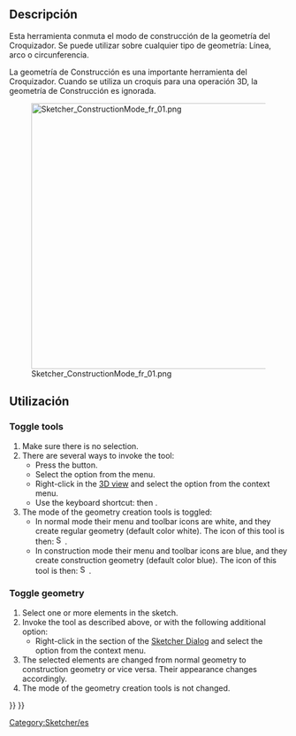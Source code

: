 <languages/>

{{Docnav
|[[Sketcher_CreatePeriodicBSplineByInterpolation|Periodic B-spline by knots]]
|[[Sketcher_Dimension|Dimension]]
|[[Sketcher_Workbench|Sketcher]]
|IconL=Sketcher_CreatePeriodicBSplineByInterpolation.svg
|IconR=Sketcher_Dimension.svg
|IconC=Workbench_Sketcher.svg
}}

<div class="mw-translate-fuzzy">
{{GuiCommand/es
|Name=Sketcher AlterConstruction
|Name/es=Alternar geometría de construcción
|Icon=Sketcher_AlterConstruction.svg
|Workbenches=[[Sketcher Workbench/es|Croquizador]]
|MenuLocation=Sketch → Geometrías de croquis → Alternar geometría de construcción
}}
</div>

<span id="Description"></span>
==Descripción==

<div class="mw-translate-fuzzy">
Esta herramienta conmuta el modo de construcción de la geometría del Croquizador. Se puede utilizar sobre cualquier tipo de geometría: Línea, arco o circunferencia.
</div>

<div class="mw-translate-fuzzy">
La geometría de Construcción es una importante herramienta del Croquizador. Cuando se utiliza un croquis para una operación 3D, la geometría de Construcción es ignorada.
</div>

[[File:Sketcher_ConstructionMode_fr_01.png|480px]]

<span id="Usage"></span>
<div class="mw-translate-fuzzy">
==Utilización==
</div>

===Toggle tools===

# Make sure there is no selection.
# There are several ways to invoke the tool:
#* Press the {{Button|[[Image:Sketcher_ToggleConstruction.svg|16px]] [[Sketcher_ToggleConstruction|Toggle construction geometry]]}} button.
#* Select the {{MenuCommand|Sketcher → Sketcher geometries → [[Image:Sketcher_ToggleConstruction.svg|16px]] Toggle construction geometry}} option from the menu.
#* Right-click in the [[3D_view|3D view]] and select the {{MenuCommand|[[Image:Sketcher_ToggleConstruction.svg|16px]] Toggle construction geometry}} option from the context menu.
#* Use the keyboard shortcut: {{KEY|G}} then {{KEY|N}}.
# The mode of the geometry creation tools is toggled:
#* In normal mode their menu and toolbar icons are white, and they create regular geometry (default color white). The icon of this tool is then: [[Image:Sketcher_ToggleConstruction.svg|16px]].
#* In construction mode their menu and toolbar icons are blue, and they create construction geometry (default color blue). The icon of this tool is then: [[Image:Sketcher_ToggleConstruction_Constr.svg|16px]].

===Toggle geometry===

# Select one or more elements in the sketch.
# Invoke the tool as described above, or with the following additional option:
#* Right-click in the {{MenuCommand|Elements}} section of the [[Sketcher_Dialog|Sketcher Dialog]] and select the {{MenuCommand|[[Image:Sketcher_ToggleConstruction.svg|16px]] Toggle construction geometry}} option from the context menu.
# The selected elements are changed from normal geometry to construction geometry or vice versa. Their appearance changes accordingly.
# The mode of the geometry creation tools is not changed.


<div class="mw-translate-fuzzy">
[[Category:Sketcher/es]]
</div>

{{Sketcher_Tools_navi{{#translation:}}}}
{{Userdocnavi{{#translation:}}}}